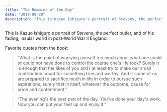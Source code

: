 ```yaml
---
title: "The Remains of the Day"
date: "2019-08-20"
description: "This is Kazuo Ishiguro's portrait of Stevens, the perfect butler, and of his fading, insular world in post-World War II England."
---
```


This is Kazuo Ishiguro's portrait of Stevens, the perfect butler, and of his fading, insular world in post-World War II England.

Favorite quotes from the book:

> “What is the point of worrying oneself too much about what one could or could not have done to control the course one's life took? Surely it is enough that the likes of you and I at least try to make our small contribution count for something true and worthy. And if some of us are prepared to sacrifice much in life in order to pursue such aspirations, surely that in itself, whatever the outcome, cause for pride and contentment.”

> “The evening's the best part of the day. You've done your day's work. Now you can put your feet up and enjoy it.”
